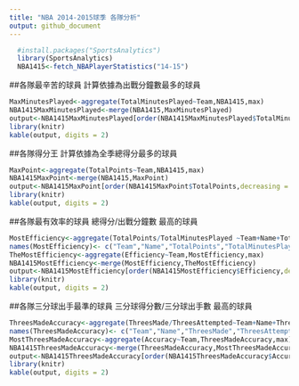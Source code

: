 ```yaml
---
title: "NBA 2014-2015球季 各隊分析"
output: github_document
---
```


```r
  #install.packages("SportsAnalytics")
  library(SportsAnalytics)
  NBA1415<-fetch_NBAPlayerStatistics("14-15")

```

##各隊最辛苦的球員
計算依據為出戰分鐘數最多的球員

```r
MaxMinutesPlayed<-aggregate(TotalMinutesPlayed~Team,NBA1415,max)
NBA1415MaxMinutesPlayed<-merge(NBA1415,MaxMinutesPlayed)
output<-NBA1415MaxMinutesPlayed[order(NBA1415MaxMinutesPlayed$TotalMinutesPlayed,decreasing = T),c("Team","Name","TotalMinutesPlayed")]
library(knitr)
kable(output, digits = 2)

```

##各隊得分王
計算依據為全季總得分最多的球員

```r
MaxPoint<-aggregate(TotalPoints~Team,NBA1415,max)
NBA1415MaxPoint<-merge(NBA1415,MaxPoint)
output<-NBA1415MaxPoint[order(NBA1415MaxPoint$TotalPoints,decreasing = T),c("Team","Name","TotalPoints")]
library(knitr)
kable(output, digits = 2)

```

##各隊最有效率的球員
總得分/出戰分鐘數 最高的球員

```r
MostEfficiency<-aggregate(TotalPoints/TotalMinutesPlayed ~Team+Name+TotalPoints+TotalMinutesPlayed,NBA1415,max)
names(MostEfficiency)<- c("Team","Name","TotalPoints","TotalMinutesPlayed","Efficiency")
TheMostEfficiency<-aggregate(Efficiency~Team,MostEfficiency,max)
NBA1415MostEfficiency<-merge(MostEfficiency,TheMostEfficiency)
output<-NBA1415MostEfficiency[order(NBA1415MostEfficiency$Efficiency,decreasing = T),c("Team","Name","Efficiency")]
library(knitr)
kable(output, digits = 2)

```

##各隊三分球出手最準的球員
三分球得分數/三分球出手數 最高的球員

```r
ThreesMadeAccuracy<-aggregate(ThreesMade/ThreesAttempted~Team+Name+ThreesMade+ThreesAttempted,NBA1415,max)
names(ThreesMadeAccuracy)<- c("Team","Name","ThreesMade","ThreesAttempted","Accuracy")
MostThreesMadeAccuracy<-aggregate(Accuracy~Team,ThreesMadeAccuracy,max)
NBA1415ThreesMadeAccuracy<-merge(ThreesMadeAccuracy,MostThreesMadeAccuracy)
output<-NBA1415ThreesMadeAccuracy[order(NBA1415ThreesMadeAccuracy$Accuracy,decreasing = T),c("Team","Name","Accuracy")]
library(knitr)
kable(output, digits = 2)

```
